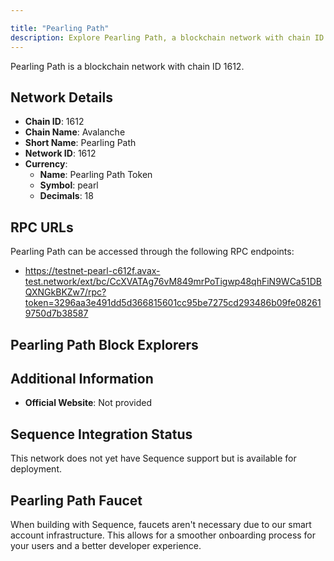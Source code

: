 ```yaml
---

title: "Pearling Path"
description: Explore Pearling Path, a blockchain network with chain ID 1612. Learn about its native currency, Pearling Path Token, and how to interact with the network.
---
```




Pearling Path is a blockchain network with chain ID 1612.

## Network Details

- **Chain ID**: 1612
- **Chain Name**: Avalanche
- **Short Name**: Pearling Path
- **Network ID**: 1612
- **Currency**: 
  - **Name**: Pearling Path Token
  - **Symbol**: pearl
  - **Decimals**: 18

## RPC URLs

Pearling Path can be accessed through the following RPC endpoints:

- https://testnet-pearl-c612f.avax-test.network/ext/bc/CcXVATAg76vM849mrPoTigwp48qhFiN9WCa51DBQXNGkBKZw7/rpc?token=3296aa3e491dd5d366815601cc95be7275cd293486b09fe082619750d7b38587

## Pearling Path Block Explorers



## Additional Information

- **Official Website**: Not provided

## Sequence Integration Status

This network does not yet have Sequence support but is available for deployment.

## Pearling Path Faucet

When building with Sequence, faucets aren't necessary due to our smart account infrastructure. This allows for a smoother onboarding process for your users and a better developer experience.
